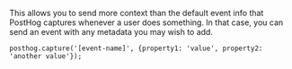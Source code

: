 This allows you to send more context than the default event info that PostHog captures whenever a user does something. In that case, you can send an event with any metadata you may wish to add.

```js-web
posthog.capture('[event-name]', {property1: 'value', property2: 'another value'});
```

